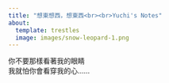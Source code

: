 ```yaml
---
title: "想東想西，想東西<br><br>Yuchi's Notes" 
about: 
  template: trestles 
  image: images/snow-leopard-1.png 
---
```


你不要那樣看著我的眼睛<br>
我就怕你會看穿我的心……
